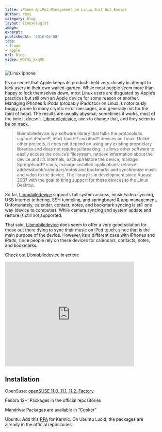 ```yaml
---
title: iPhone & iPod Management on Linux Just Got Easier
author: rami
category: blog
layout: linuxologist
image:
excerpt:
publishedAt: '2010-04-08'
tags:
- linux
- apple
url: blog
video: WGf4i_kxqRU
---
```


![Linux iphone](/assets/images/content/blog/linux_iphone.jpg)

Its no secret that Apple keeps its products held very closely in attempt to lock users in their own walled-garden. While most people seem more than happy to lock themselves down, most Linux users are disgusted by Apple’s practices but still own an Apple device for some reason or another. Managing iPhones & iPods (probably iPads too) on Linux is notoriously buggy, prone to many cryptic error messages, and generally not for the faint of heart. The results are usually abysmal; sometimes it works, most of the time it doesn’t. [Libmobiledevice](https://web.archive.org/web/20130730154707/http://www.libimobiledevice.org/), aims to change that, and they seem to be on track.

> libimobiledevice is a software library that talks the protocols to support iPhone®, iPod Touch® and iPad® devices on Linux. Unlike other projects, it does not depend on using any existing proprietary libraries and does not require jailbreaking. It allows other software to easily access the device’s filesystem, retrieve information about the device and it’s internals, backup/restore the device, manage SpringBoard® icons, manage installed applications, retrieve addressbook/calendars/notes and bookmarks and synchronize music and video to the device. The library is in development since August 2007 with the goal to bring support for these devices to the Linux Desktop.

So far, [Libmobiledevice](http://www.libimobiledevice.org/) supports full system access, music/video syncing, USB Internet tethering, SSH tunneling, and springboard & app management. Unfortunately, calendar, contact, notes, and bookmark syncing is still one way (device to computer). While camera syncing and system update and restore is still not supported.

That said, [Libmobiledevice](http://www.libimobiledevice.org/) does seem to offer a very good solution for those out there dying to sync their music on iPod touch, since that is the main purpose of the device. However, its a different case with iPhones and iPads, since people rely on these devices for calendars, contacts, notes, and bookmarks.

Check out Libmobiledevice in action:

<iframe src="https://web.archive.org/web/20130730154707if_/http://www.youtube.com/embed/WGf4i_kxqRU?wmode=transparent" allowfullscreen="" width="425" height="344" frameborder="0"> </iframe>

## Installation

OpenSuse: [openSUSE 11.0, 11.1, 11.2, Factory](http://download.opensuse.org/repositories/home://FunkyM://iphone/)

Fedora 12+: Packages in the official repositories

Mandriva: Packages are available in “Cooker”

Ubuntu: Add this [PPA](https://launchpad.net/~pmcenery/+archive/ppa) for Karmic. On Ubuntu Lucid, the packages are already in the official repositories
